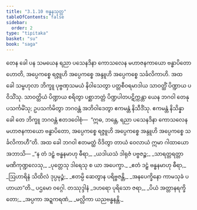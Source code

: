 ```yaml
---
title: "3.1.10 ဗန္ဓနသုတ္တ"
tableOfContents: false
sidebar:
  order: 2
type: "tipitaka"
basket: "su"
book: "saga"
---
```



<DynamicBreadcrumb />

<Division number="121" book="saga">

<Paragraph number="622" book="saga">
တေန ခေါ ပန သမယေန ရညာ ပသေနဒိနာ ကောသလေန မဟာဇနကာယော ဗန္ဓာပိတော ဟောတိ, အပ္ပေကစ္စေ ရဇ္ဇူဟိ အပ္ပေကစ္စေ အန္ဒူဟိ အပ္ပေကစ္စေ သင်္ခလိကာဟိ.
</Paragraph>

<Paragraph number="623" book="saga">
အထ ခေါ သမ္ဗဟုလာ ဘိက္ခူ ပုဗ္ဗဏှသမယံ နိဝါသေတွာ ပတ္တစီဝရမာဒါယ သာဝတ္ထိံ ပိဏ္ဍာယ ပဝိသိံသု. သာဝတ္ထိယံ ပိဏ္ဍာယ စရိတွာ ပစ္ဆာဘတ္တံ ပိဏ္ဍပါတပဋိက္ကန္တာ ယေန ဘဂဝါ တေနုပသင်္ကမိံသု; ဥပသင်္ကမိတွာ ဘဂဝန္တံ အဘိဝါဒေတွာ ဧကမန္တံ နိသီဒိံသု. ဧကမန္တံ နိသိန္နာ ခေါ တေ ဘိက္ခူ ဘဂဝန္တံ ဧတဒဝေါစုံ—  “ဣဓ, ဘန္တေ, ရညာ ပသေနဒိနာ ကောသလေန မဟာဇနကာယော ဗန္ဓာပိတော, အပ္ပေကစ္စေ ရဇ္ဇူဟိ အပ္ပေကစ္စေ အန္ဒူဟိ အပ္ပေကစ္စေ သင်္ခလိကာဟီ”တိ.
</Paragraph>

<Paragraph number="624" book="saga">
အထ ခေါ ဘဂဝါ ဧတမတ္ထံ ဝိဒိတွာ တာယံ ဝေလာယံ ဣမာ ဂါထာယော အဘာသိ—
</Paragraph>

<Paragraph number="625" type="verses" book="saga">
_“န တံ ဒဠှံ ဗန္ဓနမာဟု ဓီရာ,_  
_ယဒါယသံ ဒါရုဇံ ပဗ္ဗဇဉ္စ;_  
_သာရတ္တရတ္တာ မဏိကုဏ္ဍလေသု,_  
_ပုတ္တေသု ဒါရေသု စ ယာ အပေက္ခာ._  

</Paragraph>

<Paragraph number="626" type="verses" book="saga">
_ဧတံ ဒဠှံ ဗန္ဓနမာဟု ဓီရာ,_  
_ဩဟာရိနံ သိထိလံ ဒုပ္ပမုဉ္စံ;_  
_ဧတမ္ပိ ဆေတွာန ပရိဗ္ဗဇန္တိ,_  
_အနပေက္ခိနော ကာမသုခံ ပဟာယာ”တိ._  


</Paragraph>
</Division>

<Paragraph number="627" type="center" book="saga">
ပဌမော ဝဂ္ဂေါ.



</Paragraph>

<Paragraph number="628" type="center" book="saga">
တဿုဒ္ဒါနံ


</Paragraph>

<Paragraph number="629" type="verses" book="saga">
_ဒဟရော ပုရိသော ဇရာ,_  
_ပိယံ အတ္တာနရက္ခိတော;_  
_အပ္ပကာ အဍ္ဍကရဏံ,_  
_မလ္လိကာ ယညဗန္ဓနန္တိ._
</Paragraph>